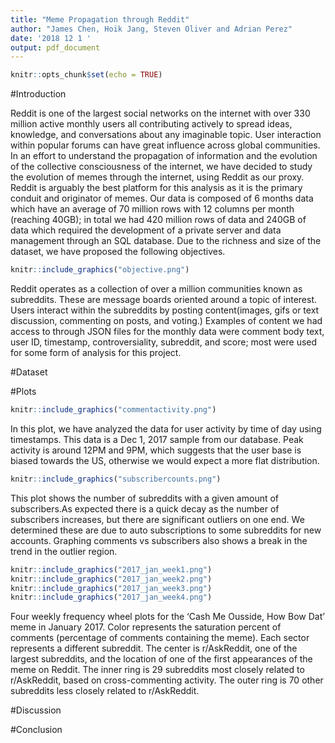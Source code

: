 ```yaml
---
title: "Meme Propagation through Reddit"
author: "James Chen, Hoik Jang, Steven Oliver and Adrian Perez"
date: '2018 12 1 '
output: pdf_document
---
```


```r
knitr::opts_chunk$set(echo = TRUE)
```

#Introduction


Reddit is one of the largest social networks on the internet with over 330 million active monthly users all contributing actively to spread ideas, knowledge, and conversations about any imaginable topic. User interaction within popular forums can have great influence across global communities. In an effort to understand the propagation of information and the evolution of the collective consciousness of the internet, we have decided to study the evolution of memes through the internet, using Reddit as our proxy. Reddit is arguably the best platform for this analysis as it is the primary conduit and originator of memes.  Our data is composed of 6 months data which have an average of 70 million rows with 12 columns per month (reaching 40GB); in total we had 420 million rows of data and 240GB of data which required the development of a private server and data management through an SQL database. Due to the richness and size of the dataset, we have proposed the following objectives.

```r
knitr::include_graphics("objective.png")
```

Reddit operates as a collection of over a million communities known as subreddits. These are message boards oriented around a topic of interest. Users interact within the subreddits by posting content(images, gifs or text discussion, commenting on posts, and voting.) Examples of content we had access to through JSON files for the monthly data were comment body text, user ID, timestamp, controversiality, subreddit, and score; most were used for some form of analysis for this project. 

#Dataset


#Plots
```r
knitr::include_graphics("commentactivity.png")
```

In this plot, we have analyzed the data for user activity by time of day using timestamps. This data is a Dec 1, 2017 sample from our database. Peak activity is around 12PM and 9PM, which suggests that the user base is biased towards the US, otherwise we would expect a more flat distribution.

```r
knitr::include_graphics("subscribercounts.png")
```

This plot shows the number of subreddits with a given amount of subscribers.As expected there is a quick decay as the number of subscribers increases, but there are significant outliers on one end. We determined these are due to auto subscriptions to some subreddits for new accounts. Graphing comments vs subscribers also shows a break in the trend in the outlier region.

```r
knitr::include_graphics("2017_jan_week1.png")
knitr::include_graphics("2017_jan_week2.png")
knitr::include_graphics("2017_jan_week3.png")
knitr::include_graphics("2017_jan_week4.png")
```


Four weekly frequency wheel plots for the 'Cash Me Ousside, How Bow Dat' meme in January 2017. Color represents the saturation percent of comments (percentage of comments containing the meme). Each sector represents a different subreddit. The center is r/AskReddit, one of the largest subreddits, and the location of one of the first appearances of the meme on Reddit. The inner ring is 29 subreddits most closely related to r/AskReddit, based on cross-commenting activity. The outer ring is 70 other subreddits less closely related to r/AskReddit.

#Discussion

#Conclusion

